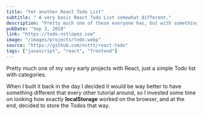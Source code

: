 ```yaml
---
title: "Yet another React Todo List"
subtitle: " A very basic React Todo List somewhat different."
description: "Pretty much one of these everyone has, but with something different. It uses LocalStorage"
pubDate: "Sep 3, 2019"
link: "https://todo.nstlopez.com"
image: "/images/projects/todo.webp"
source: "https://github.com/nsttt/react-todo"
tags: ["javascript", "react", "frontend"]
---
```


Pretty much one of my very early projects with React, just a simple Todo list with categories.

When I built it back in the day I decided it would be way better to have something different that every other tutorial around, so I invested some time on looking how exactly **localStorage** worked on the browser, and at the end, decided to store the Todos that way.
